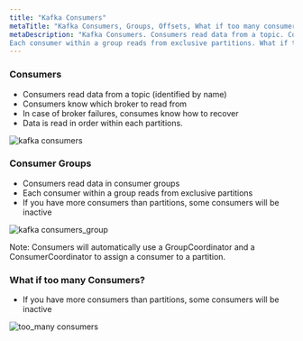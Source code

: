```yaml
---
title: "Kafka Consumers"
metaTitle: "Kafka Consumers, Groups, Offsets, What if too many consumers?"
metaDescription: "Kafka Consumers. Consumers read data from a topic. Consumers know which broker to read from.
Each consumer within a group reads from exclusive partitions. What if too many Consumers? "
---
```


### Consumers    

- Consumers read data from a topic (identified by name)       
- Consumers know which broker to read from         
- In case of broker failures, consumes know how to recover      
- Data is read in order within each partitions.    

![kafka consumers](kafka_consumers.svg "Kafka Consumers")    

### Consumer Groups        

- Consumers read data in consumer groups    
- Each consumer within a group reads from exclusive partitions    
- If you have more consumers than partitions, some consumers will be inactive    

![kafka consumers_group](kafka_consumers_group.svg "Kafka Consumers Group")

Note: Consumers will automatically use a GroupCoordinator and a ConsumerCoordinator 
to assign a consumer to a partition.    

### What if too many Consumers?    

- If you have more consumers than partitions, some consumers will be inactive    

![too_many consumers](too_many_consumers.svg "What if too many Consumers")

